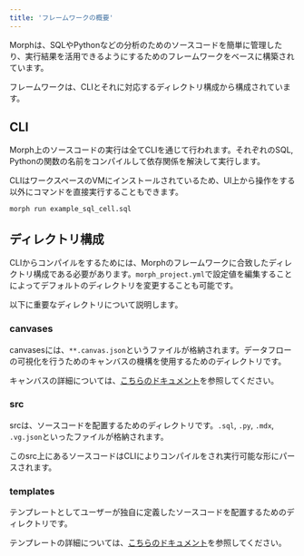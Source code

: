 ```yaml
---
title: 'フレームワークの概要'
---
```


Morphは、SQLやPythonなどの分析のためのソースコードを簡単に管理したり、実行結果を活用できるようにするためのフレームワークをベースに構築されています。

フレームワークは、CLIとそれに対応するディレクトリ構成から構成されています。

## CLI

Morph上のソースコードの実行は全てCLIを通じて行われます。それぞれのSQL, Pythonの関数の名前をコンパイルして依存関係を解決して実行します。

CLIはワークスペースのVMにインストールされているため、UI上から操作をする以外にコマンドを直接実行することもできます。

```shell
morph run example_sql_cell.sql
```

## ディレクトリ構成

CLIからコンパイルをするためには、Morphのフレームワークに合致したディレクトリ構成である必要があります。`morph_project.yml`で設定値を編集することによってデフォルトのディレクトリを変更することも可能です。

以下に重要なディレクトリについて説明します。

### canvases

canvasesには、`**.canvas.json`というファイルが格納されます。データフローの可視化を行うためのキャンバスの機構を使用するためのディレクトリです。

キャンバスの詳細については、[こちらのドキュメント](/docs/ja/workspace/about-canvas)を参照してください。

### src

srcは、ソースコードを配置するためのディレクトリです。`.sql`, `.py`, `.mdx`, `.vg.json`といったファイルが格納されます。

このsrc上にあるソースコードはCLIによりコンパイルをされ実行可能な形にパースされます。

### templates

テンプレートとしてユーザーが独自に定義したソースコードを配置するためのディレクトリです。

テンプレートの詳細については、[こちらのドキュメント](/docs/ja/workspace/template)を参照してください。